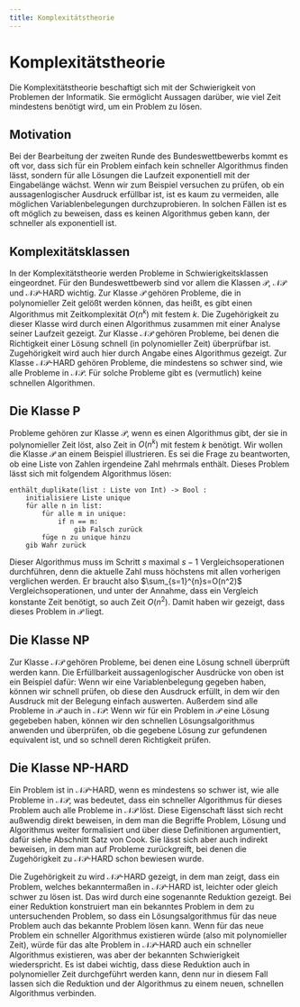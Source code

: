 ```yaml
---
title: Komplexitätstheorie
---
```




# Komplexitätstheorie

Die Komplexitätstheorie beschaftigt sich mit der Schwierigkeit von Problemen der
Informatik. Sie ermöglicht Aussagen darüber, wie viel Zeit mindestens benötigt
wird, um ein Problem zu lösen. 

## Motivation
Bei der Bearbeitung der zweiten Runde des Bundeswettbewerbs kommt es oft vor,
dass sich für ein Problem einfach kein schneller Algorithmus finden lässt,
sondern für alle Lösungen die Laufzeit exponentiell mit der Eingabelänge wächst.
Wenn wir zum Beispiel versuchen zu prüfen, ob ein aussagenlogischer Ausdruck
erfüllbar ist, ist es kaum zu vermeiden, alle möglichen Variablenbelegungen
durchzuprobieren. In solchen Fällen ist es oft möglich zu beweisen, dass es
keinen Algorithmus geben kann, der schneller als exponentiell ist.

## Komplexitätsklassen

In der Komplexitätstheorie werden Probleme in Schwierigkeitsklassen eingeordnet.
Für den Bundeswettbewerb sind vor allem die Klassen $\mathcal{P}$,
$\mathcal{NP}$ und $\mathcal{NP}$-HARD wichtig. Zur Klasse $\mathcal{P}$ gehören
Probleme, die in polynomieller Zeit gelößt werden können, das heißt, es gibt
einen Algorithmus mit Zeitkomplexität $O(n^k)$ mit festem $k$. Die Zugehörigkeit
zu dieser Klasse wird durch einen Algorithmus zusammen mit einer Analyse seiner
 Laufzeit gezeigt. Zur Klasse $\mathcal{NP}$ gehören Probleme, bei denen die
 Richtigkeit einer Lösung schnell (in polynomieller Zeit) überprüfbar ist.
 Zugehörigkeit wird auch hier durch Angabe eines Algorithmus gezeigt. Zur Klasse
 $\mathcal{NP}$-HARD gehören Probleme, die mindestens so schwer sind, wie alle
 Probleme in $\mathcal{NP}$. Für solche Probleme gibt es (vermutlich) keine
 schnellen Algorithmen.

## Die Klasse P

Probleme gehören zur Klasse $\mathcal{P}$, wenn es einen Algorithmus gibt, der
sie in polynomieller Zeit löst, also Zeit in $O(n^k)$ mit festem $k$ benötigt.
Wir wollen die Klasse $\mathcal{P}$ an einem Beispiel illustrieren. Es sei die
Frage zu beantworten, ob eine Liste von Zahlen irgendeine Zahl mehrmals enthält.
Dieses Problem lässt sich mit folgendem Algorithmus lösen:
```
enthält_duplikate(list : Liste von Int) -> Bool :
    initialisiere Liste unique
    für alle n in list:
        für alle m in unique:
            if n == m:
                gib Falsch zurück
        füge n zu unique hinzu
    gib Wahr zurück
```

Dieser Algorithmus muss im Schritt $s$ maximal $s-1$ Vergleichsoperationen
durchführen, denn die aktuelle Zahl muss höchstens mit allen vorherigen
verglichen werden. Er braucht also $\sum_{s=1}^{n}s=O(n^2)$
Vergleichsoperationen, und unter der Annahme, dass ein Vergleich konstante Zeit
benötigt, so auch Zeit $O(n^2)$. Damit haben wir gezeigt, dass dieses Problem in
$\mathcal{P}$ liegt.

## Die Klasse NP

Zur Klasse $\mathcal{NP}$ gehören Probleme, bei denen eine Lösung schnell
überprüft werden kann. Die Erfüllbarkeit aussagenlogischer Ausdrücke von oben
ist ein Beispiel dafür: Wenn wir eine Variablenbelegung gegeben haben, können
wir schnell prüfen, ob diese den Ausdruck erfüllt, in dem wir den Ausdruck mit
der Belegung einfach auswerten. Außerdem sind alle Probleme in $\mathcal{P}$
auch in $\mathcal{NP}$: Wenn wir für ein Problem in $\mathcal{P}$ eine Lösung
gegebeben haben, können wir den schnellen Lösungsalgorithmus anwenden und
überprüfen, ob die gegebene Lösung zur gefundenen equivalent ist, und so schnell
deren Richtigkeit prüfen.

## Die Klasse NP-HARD

Ein Problem ist in $\mathcal{NP}$-HARD, wenn es mindestens so schwer ist, wie
alle Probleme in $\mathcal{NP}$, was bedeutet, dass ein schneller Algorithmus
für dieses Problem auch alle Probleme in $\mathcal{NP}$ löst. Diese Eigenschaft
lässt sich recht außwendig direkt beweisen, in dem man die Begriffe Problem,
Lösung und Algorithmus weiter formalisiert und über diese Definitionen
argumentiert, dafür siehe Abschnitt Satz von Cook. Sie lässt sich aber auch
indirekt beweisen, in dem man auf Probleme zurückgreift, bei denen die
Zugehörigkeit zu $\mathcal{NP}$-HARD schon bewiesen wurde.

Die Zugehörigkeit zu wird $\mathcal{NP}$-HARD gezeigt, in dem man zeigt, dass
ein Problem, welches bekanntermaßen in $\mathcal{NP}$-HARD ist, leichter oder
gleich schwer zu lösen ist. Das wird durch eine sogenannte Reduktion gezeigt.
Bei einer Reduktion konstruiert man ein bekanntes Problem in dem zu
untersuchenden Problem, so dass ein Lösungsalgorithmus für das neue Problem auch
das bekannte Problem lösen kann. Wenn für das neue Problem ein schneller
Algorithmus existieren würde (also mit polynomieller Zeit), würde für das alte
Problem in $\mathcal{NP}$-HARD auch ein schneller Algorithmus existieren, was
aber der bekannten Schwierigkeit wiederspricht. Es ist dabei wichtig, dass diese
Reduktion auch in polynomieller Zeit durchgeführt werden kann, denn nur in
diesem Fall lassen sich die Reduktion und der Algorithmus zu einem neuen,
schnellen Algorithmus verbinden.
